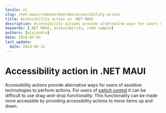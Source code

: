 ```yaml
---
locale: nl
slug: /net-maui/codevoorbeelden/accessibility-action
title: Accessibility action in .NET MAUI
description: Accessibility actions provide alternative ways for users of assistive technologies to perform actions.
keywords: [.NET MAUI, accessibility, code sample]
authors: [alejandro]
date: 2024-05-03
last_update:
  date: 2024-08-31
---
```


# Accessibility action in .NET MAUI

Accessibility actions provide alternative ways for users of assistive technologies to perform actions. For users of [switch control](https://appt.org/en/docs/ios/features/switch-control) it can be difficult to use drag-and-drop functionality. This functionality can be made more accessible by providing accessibility actions to move items up and down.

<CodeSample id="accessibility-action" platform="net-maui" locale="en"/>
